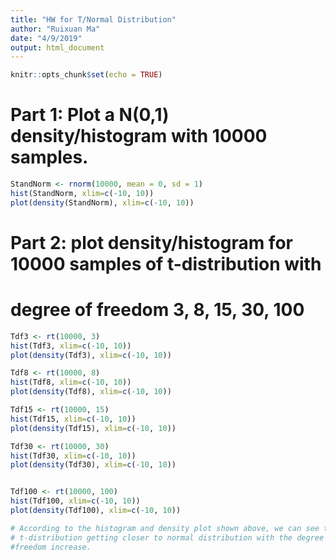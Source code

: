 ```yaml
---
title: "HW for T/Normal Distribution"
author: "Ruixuan Ma"
date: "4/9/2019"
output: html_document
---
```


```r
knitr::opts_chunk$set(echo = TRUE)
```

# Part 1: Plot a N(0,1) density/histogram with 10000 samples.

```r
StandNorm <- rnorm(10000, mean = 0, sd = 1)
hist(StandNorm, xlim=c(-10, 10))
plot(density(StandNorm), xlim=c(-10, 10))
```

# Part 2: plot density/histogram for 10000 samples of t-distribution with 
# degree of freedom 3, 8, 15, 30, 100

```r
Tdf3 <- rt(10000, 3)
hist(Tdf3, xlim=c(-10, 10))
plot(density(Tdf3), xlim=c(-10, 10))

Tdf8 <- rt(10000, 8)
hist(Tdf8, xlim=c(-10, 10))
plot(density(Tdf8), xlim=c(-10, 10))

Tdf15 <- rt(10000, 15)
hist(Tdf15, xlim=c(-10, 10))
plot(density(Tdf15), xlim=c(-10, 10))

Tdf30 <- rt(10000, 30)
hist(Tdf30, xlim=c(-10, 10))
plot(density(Tdf30), xlim=c(-10, 10))


Tdf100 <- rt(10000, 100)
hist(Tdf100, xlim=c(-10, 10))
plot(density(Tdf100), xlim=c(-10, 10))

# According to the histogram and density plot shown above, we can see that the 
# t-distribution getting closer to normal distribution with the degree of
#freedom increase.
```

